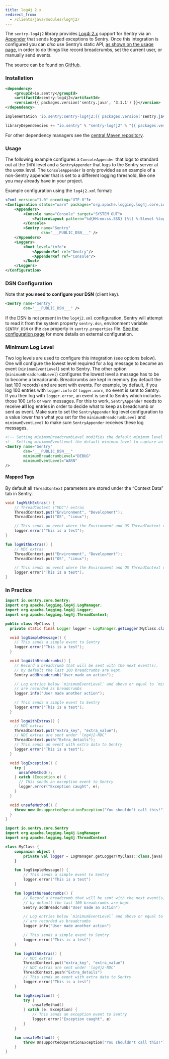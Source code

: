 ```yaml
---
title: log4j 2.x
redirect_from:
  - /clients/java/modules/log4j2/
---
```


The `sentry-log4j2` library provides [Log4j 2.x](https://logging.apache.org/log4j/2.x/) support for Sentry via an [Appender](https://logging.apache.org/log4j/2.x/log4j-core/apidocs/org/apache/logging/log4j/core/Appender.html) that sends logged exceptions to Sentry. Once this integration is configured you can _also_ use Sentry’s static API, [as shown on the usage page](usage/), in order to do things like record breadcrumbs, set the current user, or manually send events.

The source can be found [on GitHub](https://github.com/getsentry/sentry-java/tree/master/sentry-log4j2).

### Installation

```xml {tabTitle:Maven}
<dependency>
    <groupId>io.sentry</groupId>
    <artifactId>sentry-log4j2</artifactId>
    <version>{{ packages.version('sentry.java', '3.1.1') }}</version>
</dependency>
```

```groovy {tabTitle:Gradle}
implementation 'io.sentry:sentry-log4j2:{{ packages.version('sentry.java', '3.1.1') }}'
```

```scala {tabTitle: SBT}
libraryDependencies += "io.sentry" % "sentry-log4j2" % "{{ packages.version('sentry.java', '3.1.1') }}"
```

For other dependency managers see the [central Maven repository](https://search.maven.org/artifact/io.sentry/sentry-log4j2).

### Usage

The following example configures a `ConsoleAppender` that logs to standard out at the `INFO` level and a `SentryAppender` that logs to the Sentry server at the `ERROR` level. The `ConsoleAppender` is only provided as an example of a non-Sentry appender that is set to a different logging threshold, like one you may already have in your project.

Example configuration using the `log4j2.xml` format:

```xml
<?xml version="1.0" encoding="UTF-8"?>
<Configuration status="warn" packages="org.apache.logging.log4j.core,io.sentry.log4j2">
    <Appenders>
        <Console name="Console" target="SYSTEM_OUT">
            <PatternLayout pattern="%d{HH:mm:ss.SSS} [%t] %-5level %logger{36} - %msg%n"/>
        </Console>
        <Sentry name="Sentry"
                dsn="___PUBLIC_DSN___" />
    </Appenders>
    <Loggers>
        <Root level="info">
            <AppenderRef ref="Sentry"/>
            <AppenderRef ref="Console"/>
        </Root>
    </Loggers>
</Configuration>
```

### DSN Configuration

Note that **you need to configure your DSN** (client key).

```xml
<Sentry name="Sentry"
        dsn="___PUBLIC_DSN___" />
```

If the DSN is not present in the `log4j2.xml` configuration, Sentry will attempt to read it from the system property `sentry.dsn`, environment variable `SENTRY_DSN` or the `dsn` property in `sentry.properties` file. [See the configuration page](/platforms/java/configuration/) for more details on external configuration.

### Minimum Log Level

Two log levels are used to configure this integration (see options below). One will configure the lowest level required for a log message to become an event (`minimumEventLevel`) sent to Sentry. The other option (`minimumBreadcrumbLevel`) configures the lowest level a message has to be to become a breadcrumb. Breadcrumbs are kept in memory (by default the last 100 records) and are sent with events. For example, by default, if you log 100 entries with `logger.info` or `logger.warn`, no event is sent to Sentry. If you then log with `logger.error`, an event is sent to Sentry which includes those 100 `info` or `warn` messages. For this to work, `SentryAppender` needs to receive **all** log entries in order to decide what to keep as breadcrumb or sent as event. Make sure to set the `SentryAppender` log level configuration to a value lower than what you set for the `minimumBreadcrumbLevel` and `minimumEventLevel` to make sure `SentryAppender` receives these log messages.

```xml
<!-- Setting minimumBreadcrumbLevel modifies the default minimum level to add breadcrumbs from INFO to DEBUG  -->
<!-- Setting minimumEventLevel the default minimum level to capture an event from ERROR to WARN  -->
<Sentry name="Sentry"
        dsn="___PUBLIC_DSN___"
        minimumBreadcrumbLevel="DEBUG"
        minimumEventLevel="WARN"
/>
```

#### Mapped Tags

By default all `ThreadContext` parameters are stored under the “Context Data” tab in Sentry.

```java {tabTitle:Java}
void logWithExtras() {
    // ThreadContext ("MDC") extras
    ThreadContext.put("Environment", "Development");
    ThreadContext.put("OS", "Linux");

    // This sends an event where the Environment and OS ThreadContext values are set as Context Data entries
    logger.error("This is a test");
}
```

```kotlin {tabTitle:Kotlin}
fun logWithExtras() {
    // MDC extras
    ThreadContext.put("Environment", "Development");
    ThreadContext.put("OS", "Linux");

    // This sends an event where the Environment and OS ThreadContext values are set as Context Data entries
    logger.error("This is a test");
}
```

### In Practice

```java {tabTitle:Java}
import io.sentry.core.Sentry;
import org.apache.logging.log4j.LogManager;
import org.apache.logging.log4j.Logger;
import org.apache.logging.log4j.ThreadContext;

public class MyClass {
  private static final Logger logger = LogManager.getLogger(MyClass.class);

  void logSimpleMessage() {
    // This sends a simple event to Sentry
    logger.error("This is a test");
  }

  void logWithBreadcrumbs() {
    // Record a breadcrumb that will be sent with the next event(s),
    // by default the last 100 breadcrumbs are kept.
    Sentry.addBreadcrumb("User made an action");

    // Log entries below `minimumEventLevel` and above or equal to `minimumBreadcrumbLevel`
    // are recorded as breadcrumbs
    logger.info("User made another action");

    // This sends a simple event to Sentry
    logger.error("This is a test");
  }

  void logWithExtras() {
    // MDC extras
    ThreadContext.put("extra_key", "extra_value");
    // NDC extras are sent under 'log4j2-NDC'
    ThreadContext.push("Extra_details");
    // This sends an event with extra data to Sentry
    logger.error("This is a test");
  }

  void logException() {
    try {
      unsafeMethod();
    } catch (Exception e) {
      // This sends an exception event to Sentry
      logger.error("Exception caught", e);
    }
  }

  void unsafeMethod() {
    throw new UnsupportedOperationException("You shouldn't call this!");
  }
}
```

```kotlin {tabTitle:Kotlin}
import io.sentry.core.Sentry
import org.apache.logging.log4j.LogManager
import org.apache.logging.log4j.ThreadContext

class MyClass {
    companion object {
        private val logger = LogManager.getLogger(MyClass::class.java)
    }

    fun logSimpleMessage() {
        // This sends a simple event to Sentry
        logger.error("This is a test")
    }

    fun logWithBreadcrumbs() {
        // Record a breadcrumb that will be sent with the next event(s),
        // by default the last 100 breadcrumbs are kept.
        Sentry.addBreadcrumb("User made an action")

        // Log entries below `minimumEventLevel` and above or equal to `minimumBreadcrumbLevel`
        // are recorded as breadcrumbs
        logger.info("User made another action")

        // This sends a simple event to Sentry
        logger.error("This is a test")
    }

    fun logWithExtras() {
        // MDC extras
        ThreadContext.put("extra_key", "extra_value")
        // NDC extras are sent under 'log4j2-NDC'
        ThreadContext.push("Extra_details")
        // This sends an event with extra data to Sentry
        logger.error("This is a test")
    }

    fun logException() {
        try {
            unsafeMethod()
        } catch (e: Exception) {
            // This sends an exception event to Sentry
            logger.error("Exception caught", e)
        }
    }

    fun unsafeMethod() {
        throw UnsupportedOperationException("You shouldn't call this!")
    }
}
```
